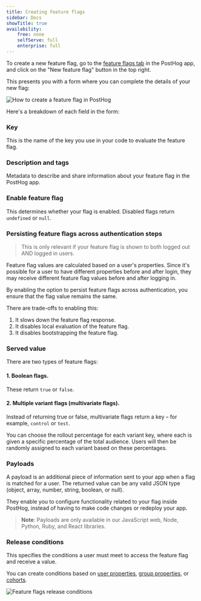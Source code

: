 ```yaml
---
title: Creating feature flags
sidebar: Docs
showTitle: true
availability:
    free: none
    selfServe: full
    enterprise: full
---
```


To create a new feature flag, go to the [feature flags tab](https://app.posthog.com/feature_flags) in the PostHog app, and click on the "New feature flag" button in the top right.

This presents you with a form where you can complete the details of your new flag:

![How to create a feature flag in PostHog](../../images/features/feature-flags/create-new-feature-flag.png)

Here's a breakdown of each field in the form:

### Key

This is the name of the key you use in your code to evaluate the feature flag.

### Description and tags 

Metadata to describe and share information about your feature flag in the PostHog app.

### Enable feature flag

This determines whether your flag is enabled. Disabled flags return `undefined` or `null`.

### Persisting feature flags across authentication steps

> This is only relevant if your feature flag is shown to both logged out AND logged in users.

Feature flag values are calculated based on a user's properties. Since it's possible for a user to have different properties before and after login, they may receive different feature flag values before and after logging in.

By enabling the option to persist feature flags across authentication, you ensure that the flag value remains the same. 

There are trade-offs to enabling this:

1. It slows down the feature flag response.
2. It disables local evaluation of the feature flag.
3. It disables bootstrapping the feature flag.

### Served value

There are two types of feature flags:

#### 1. Boolean flags. 

These return `true` or `false`.

#### 2. Multiple variant flags (multivariate flags). 

Instead of returning true or false, multivariate flags return a key – for example, `control` or `test`. 

You can choose the rollout percentage for each variant key, where each is given a specific percentage of the total audience. Users will then be randomly assigned to each variant based on these percentages.

### Payloads

A payload is an additional piece of information sent to your app when a flag is matched for a user. The returned value can be any valid JSON type (object, array, number, string, boolean, or null).

They enable you to configure functionality related to your flag inside PostHog, instead of having to make code changes or redeploy your app.

> **Note**: Payloads are only available in our JavaScript web, Node, Python, Ruby, and React libraries.

### Release conditions

This specifies the conditions a user must meet to access the feature flag and receive a value.

You can create conditions based on [user properties](/docs/product-analytics/user-properties), [group properties](/docs/product-analytics/group-analytics#how-to-set-group-properties), or [cohorts](/docs/data/cohorts).

![Feature flags release conditions](../../images/features/feature-flags/release-conditions.png)
